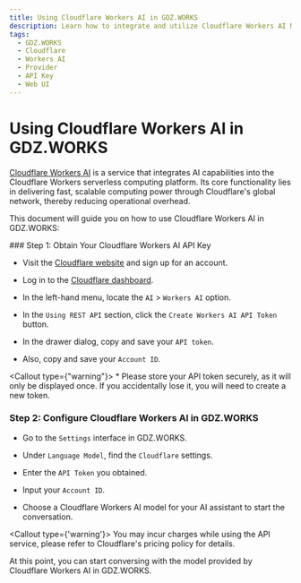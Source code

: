 ```yaml
---
title: Using Cloudflare Workers AI in GDZ.WORKS
description: Learn how to integrate and utilize Cloudflare Workers AI Models in GDZ.WORKS.
tags:
  - GDZ.WORKS
  - Cloudflare
  - Workers AI
  - Provider
  - API Key
  - Web UI
---
```


# Using Cloudflare Workers AI in GDZ.WORKS

[Cloudflare Workers AI](https://www.cloudflare.com/developer-platform/products/workers-ai/) is a service that integrates AI capabilities into the Cloudflare Workers serverless computing platform. Its core functionality lies in delivering fast, scalable computing power through Cloudflare's global network, thereby reducing operational overhead.

This document will guide you on how to use Cloudflare Workers AI in GDZ.WORKS:

<Steps>
  ### Step 1: Obtain Your Cloudflare Workers AI API Key

  - Visit the [Cloudflare website](https://www.cloudflare.com/) and sign up for an account.

  - Log in to the [Cloudflare dashboard](https://dash.cloudflare.com/).

  - In the left-hand menu, locate the `AI` > `Workers AI` option.

  - In the `Using REST API` section, click the `Create Workers AI API Token` button.

  - In the drawer dialog, copy and save your `API token`.

  - Also, copy and save your `Account ID`.

  <Callout type={"warning"}>
    * Please store your API token securely, as it will only be displayed once. If you accidentally lose it, you will need to create a new token.
  </Callout>

  ### Step 2: Configure Cloudflare Workers AI in GDZ.WORKS

  - Go to the `Settings` interface in GDZ.WORKS.

  - Under `Language Model`, find the `Cloudflare` settings.

  - Enter the `API Token` you obtained.

  - Input your `Account ID`.

  - Choose a Cloudflare Workers AI model for your AI assistant to start the conversation.

  <Callout type={'warning'}>
    You may incur charges while using the API service, please refer to Cloudflare's pricing policy for
    details.
  </Callout>
</Steps>

At this point, you can start conversing with the model provided by Cloudflare Workers AI in GDZ.WORKS.
